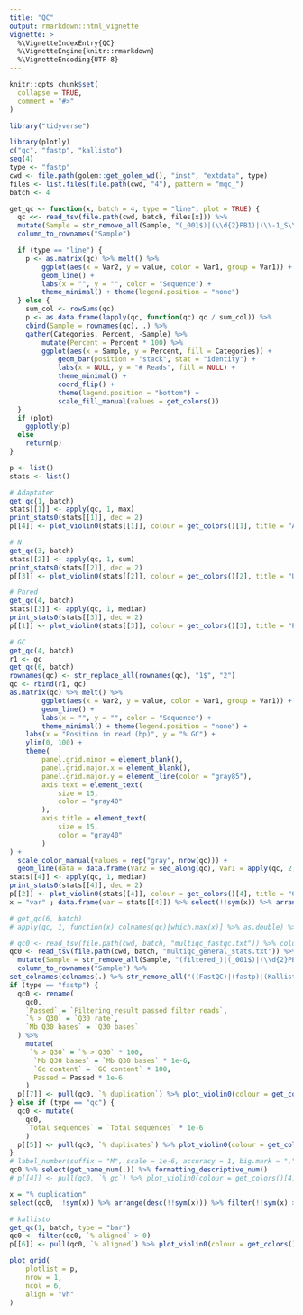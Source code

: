 ```yaml
---
title: "QC"
output: rmarkdown::html_vignette
vignette: >
  %\VignetteIndexEntry{QC}
  %\VignetteEngine{knitr::rmarkdown}
  %\VignetteEncoding{UTF-8}
---
```


```r
knitr::opts_chunk$set(
  collapse = TRUE,
  comment = "#>"
)
```

```r
library("tidyverse")
```

```r
library(plotly)
c("qc", "fastp", "kallisto")
seq(4)
type <- "fastp"
cwd <- file.path(golem::get_golem_wd(), "inst", "extdata", type)
files <- list.files(file.path(cwd, "4"), pattern = "mqc_")
batch <- 4

get_qc <- function(x, batch = 4, type = "line", plot = TRUE) {
  qc <<- read_tsv(file.path(cwd, batch, files[x])) %>%
  mutate(Sample = str_remove_all(Sample, "(_001$)|(\\d{2}PB1)|(\\-1_S\\d*)|( \\- nextera_transposase_sequence)")) %>%
  column_to_rownames("Sample")

  if (type == "line") {
    p <- as.matrix(qc) %>% melt() %>%
        ggplot(aes(x = Var2, y = value, color = Var1, group = Var1)) + # color = I("gray50")
        geom_line() +
        labs(x = "", y = "", color = "Sequence") +
        theme_minimal() + theme(legend.position = "none")
  } else {
    sum_col <- rowSums(qc)
    p <- as.data.frame(lapply(qc, function(qc) qc / sum_col)) %>%
    cbind(Sample = rownames(qc), .) %>%
    gather(Categories, Percent, -Sample) %>%
        mutate(Percent = Percent * 100) %>%
        ggplot(aes(x = Sample, y = Percent, fill = Categories)) +
            geom_bar(position = "stack", stat = "identity") +
            labs(x = NULL, y = "# Reads", fill = NULL) +
            theme_minimal() +
            coord_flip() + 
            theme(legend.position = "bottom") +
            scale_fill_manual(values = get_colors())
  }
  if (plot)
    ggplotly(p)
  else
    return(p)
}

p <- list()
stats <- list()

# Adaptater
get_qc(1, batch)
stats[[1]] <- apply(qc, 1, max)
print_stats0(stats[[1]], dec = 2)
p[[4]] <- plot_violin0(stats[[1]], colour = get_colors()[1], title = "Adaptaters %", pch_colour = "gray20", pch_alpha = 0.5)

# N
get_qc(3, batch)
stats[[2]] <- apply(qc, 1, sum)
print_stats0(stats[[2]], dec = 2)
p[[3]] <- plot_violin0(stats[[2]], colour = get_colors()[2], title = "Unknown bases %", pch_colour = "gray20", pch_alpha = 0.5)

# Phred
get_qc(4, batch)
stats[[3]] <- apply(qc, 1, median)
print_stats0(stats[[3]], dec = 2)
p[[1]] <- plot_violin0(stats[[3]], colour = get_colors()[3], title = "Phred median", pch_colour = "gray20", pch_alpha = 0.5)

# GC
get_qc(4, batch)
r1 <- qc
get_qc(6, batch)
rownames(qc) <- str_replace_all(rownames(qc), "1$", "2")
qc <- rbind(r1, qc)
as.matrix(qc) %>% melt() %>%
        ggplot(aes(x = Var2, y = value, color = Var1, group = Var1)) + # color = I("gray50")
        geom_line() +
        labs(x = "", y = "", color = "Sequence") +
        theme_minimal() + theme(legend.position = "none") + 
    labs(x = "Position in read (bp)", y = "% GC") +
    ylim(0, 100) +
    theme(
        panel.grid.minor = element_blank(),
        panel.grid.major.x = element_blank(),
        panel.grid.major.y = element_line(color = "gray85"),
        axis.text = element_text(
            size = 15,
            color = "gray40"
        ),
        axis.title = element_text(
            size = 15,
            color = "gray40"
        )
) +
  scale_color_manual(values = rep("gray", nrow(qc))) +
  geom_line(data = data.frame(Var2 = seq_along(qc), Var1 = apply(qc, 2, median)), aes(x = Var2, y = Var1), color = I("red"), size = 1, inherit.aes = FALSE)
stats[[4]] <- apply(qc, 1, median)
print_stats0(stats[[4]], dec = 2)
p[[2]] <- plot_violin0(stats[[4]], colour = get_colors()[4], title = "GC %", pch_colour = "gray20", pch_alpha = 0.5)
x = "var" ; data.frame(var = stats[[4]]) %>% select(!!sym(x)) %>% arrange(desc(!!sym(x))) %>% tail(10)

# get_qc(6, batch)
# apply(qc, 1, function(x) colnames(qc)[which.max(x)] %>% as.double) %>% median()

# qc0 <- read_tsv(file.path(cwd, batch, "multiqc_fastqc.txt")) %>% column_to_rownames(colnames(.)[1])
qc0 <- read_tsv(file.path(cwd, batch, "multiqc_general_stats.txt")) %>%
  mutate(Sample = str_remove_all(Sample, "(filtered_)|(_001$)|(\\d{2}PB1)|(\\-1_S\\d*)")) %>%
  column_to_rownames("Sample") %>%
set_colnames(colnames(.) %>% str_remove_all("((FastQC)|(fastp)|(Kallisto))_mqc\\-generalstats\\-((fast((qc)|p))|kallisto)\\-") %>% str_replace_all("_", " ") %>% str_replace_all("(pct)|(percent)", "%")%>% str_replace_all("gc", "GC") %>% str_remove_all("after filtering ") %>% to_title())
if (type == "fastp") {
  qc0 <- rename(
    qc0,
    `Passed` = `Filtering result passed filter reads`,
    `% > Q30` = `Q30 rate`,
    `Mb Q30 bases` = `Q30 bases`
  ) %>%
    mutate(
     `% > Q30` = `% > Q30` * 100,
      `Mb Q30 bases` = `Mb Q30 bases` * 1e-6,
      `Gc content` = `GC content` * 100,
      Passed = Passed * 1e-6
    )
  p[[7]] <- pull(qc0, `% duplication`) %>% plot_violin0(colour = get_colors()[5], title = "Duplicates %", pch_colour = "gray20", pch_alpha = 0.5)
} else if (type == "qc") {
  qc0 <- mutate(
    qc0,
    `Total sequences` = `Total sequences` * 1e-6
    )
  p[[5]] <- pull(qc0, `% duplicates`) %>% plot_violin0(colour = get_colors()[5], title = "Duplicates %", pch_colour = "gray20", pch_alpha = 0.5)
}
# label_number(suffix = "M", scale = 1e-6, accuracy = 1, big.mark = ",")(pull(qc0, `Q30 bases`))
qc0 %>% select(get_name_num(.)) %>% formatting_descriptive_num()
# p[[4]] <- pull(qc0, `% gc`) %>% plot_violin0(colour = get_colors()[4], title = "GC %", pch_colour = "gray20", pch_alpha = 0.5)

x = "% duplication"
select(qc0, !!sym(x)) %>% arrange(desc(!!sym(x))) %>% filter(!!sym(x) > 60)

# kallisto
get_qc(1, batch, type = "bar")
qc0 <- filter(qc0, `% aligned` > 0)
p[[6]] <- pull(qc0, `% aligned`) %>% plot_violin0(colour = get_colors()[8], title = "Alignment %", pch_colour = "gray20", pch_alpha = 0.5)

plot_grid(
    plotlist = p,
    nrow = 1,
    ncol = 6,
    align = "vh"
)
```

